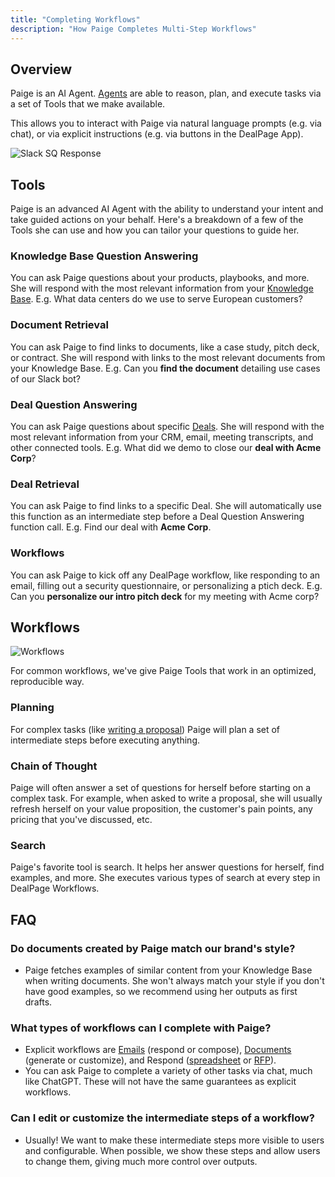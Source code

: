 ```yaml
---
title: "Completing Workflows"
description: "How Paige Completes Multi-Step Workflows"
---
```


## Overview
Paige is an AI Agent. [Agents](https://aws.amazon.com/what-is/ai-agents/) are able to reason, plan, and execute tasks via a set of Tools that we make available. 

This allows you to interact with Paige via natural language prompts (e.g. via chat), or via explicit instructions (e.g. via buttons in the DealPage App). 

<img src="/images/Slack-workflow-kickoff.png" alt="Slack SQ Response" />

## Tools

Paige is an advanced AI Agent with the ability to understand your intent and take guided actions on your behalf. Here's a breakdown of a few of the Tools she can use and how you can tailor your questions to guide her.

### Knowledge Base Question Answering
You can ask Paige questions about your products, playbooks, and more. She will respond with the most relevant information from your [Knowledge Base](../usage/knowledge-base).
E.g. What data centers do we use to serve European customers?

### Document Retrieval
You can ask Paige to find links to documents, like a case study, pitch deck, or contract. She will respond with links to the most relevant documents from your Knowledge Base.
E.g. Can you **find the document** detailing use cases of our Slack bot?

### Deal Question Answering
You can ask Paige questions about specific [Deals](../usage/deals). She will respond with the most relevant information from your CRM, email, meeting transcripts, and other connected tools.
E.g. What did we demo to close our **deal with Acme Corp**?

### Deal Retrieval
You can ask Paige to find links to a specific Deal. She will automatically use this function as an intermediate step before a Deal Question Answering function call.
E.g. Find our deal with **Acme Corp**.

### Workflows
You can ask Paige to kick off any DealPage workflow, like responding to an email, filling out a security questionnaire, or personalizing a ptich deck.
E.g. Can you **personalize our intro pitch deck** for my meeting with Acme corp?


## Workflows
<img src="/images/deal-home.png" alt="Workflows" />

For common workflows, we've give Paige Tools that work in an optimized, reproducible way.

### Planning
For complex tasks (like [writing a proposal](../workflows/content-generation)) Paige will plan a set of intermediate steps before executing anything. 

### Chain of Thought
Paige will often answer a set of questions for herself before starting on a complex task. For example, when asked to write a proposal, she will usually refresh herself on your value proposition, the customer's pain points, any pricing that you've discussed, etc.

### Search
Paige's favorite tool is search. It helps her answer questions for herself, find examples, and more. She executes various types of search at every step in DealPage Workflows.


## FAQ

### Do documents created by Paige match our brand's style?
* Paige fetches examples of similar content from your Knowledge Base when writing documents. She won't always match your style if you don't have good examples, so we recommend using her outputs as first drafts.

### What types of workflows can I complete with Paige?
* Explicit workflows are [Emails](../workflows/emails) (respond or compose), [Documents](../workflows/content-generation) (generate or customize), and Respond ([spreadsheet](../workflows/sq-responses) or [RFP](../workflows/rfp-responses)).
* You can ask Paige to complete a variety of other tasks via chat, much like ChatGPT. These will not have the same guarantees as explicit workflows.

### Can I edit or customize the intermediate steps of a workflow?
* Usually! We want to make these intermediate steps more visible to users and configurable. When possible, we show these steps and allow users to change them, giving much more control over outputs.